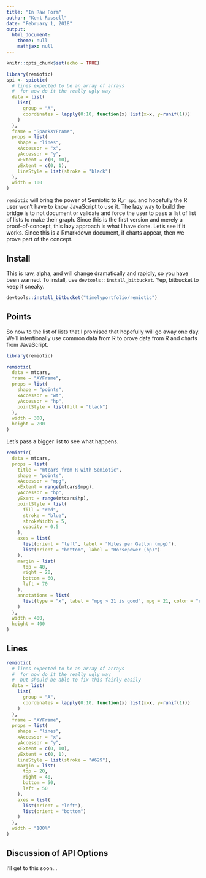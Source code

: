 ```yaml
---
title: "In Raw Form"
author: "Kent Russell"
date: "February 1, 2018"
output:
  html_document:
    theme: null
    mathjax: null
---
```


```r
knitr::opts_chunk$set(echo = TRUE)
```

```r
library(remiotic)
spi <- spiotic(
  # lines expected to be an array of arrays
  #  for now do it the really ugly way
  data = list(
    list(
      group = "A",
      coordinates = lapply(0:10, function(x) list(x=x, y=runif(1)))
    )
  ),
  frame = "SparkXYFrame",
  props = list(
    shape = "lines",
    xAccessor = "x",
    yAccessor = "y",
    xExtent = c(0, 10),
    yExtent = c(0, 1),
    lineStyle = list(stroke = "black")
  ),
  width = 100
)
```

`remiotic` will bring the power of Semiotic to R,`r spi`
and hopefully the R user won't have to know JavaScript to use it.  The lazy way to build the bridge is to not document or validate and force the user to pass a list of list of lists to make their graph.  Since this is the first version and merely a proof-of-concept, this lazy approach is what I have done.  Let's see if it works.  Since this is a Rmarkdown document, if charts appear, then we prove part of the concept.

## Install

This is raw, alpha, and will change dramatically and rapidly, so you have been warned.  To install, use `devtools::install_bitbucket`.  Yep, bitbucket to keep it sneaky.

```r
devtools::install_bitbucket("timelyportfolio/remiotic")
```

## Points

So now to the list of lists that I promised that hopefully will go away one day.  We'll intentionally use common data from R to prove data from R and charts from JavaScript.

```r
library(remiotic)

remiotic(
  data = mtcars,
  frame = "XYFrame",
  props = list(
    shape = "points",
    xAccessor = "wt",
    yAccessor = "hp",
    pointStyle = list(fill = "black")
  ),
  width = 300,
  height = 200
)
```

Let's pass a bigger list to see what happens.

```r
remiotic(
  data = mtcars,
  props = list(
    title = "mtcars from R with Semiotic",
    shape = "points",
    xAccessor = "mpg",
    xExtent = range(mtcars$mpg),
    yAccessor = "hp",
    yExent = range(mtcars$hp),
    pointStyle = list(
      fill = "red",
      stroke = "blue",
      strokeWidth = 5,
      opacity = 0.5
    ),
    axes = list(
      list(orient = "left", label = "Miles per Gallon (mpg)"),
      list(orient = "bottom", label = "Horsepower (hp)")
    ),
    margin = list(
      top = 40,
      right = 20,
      bottom = 60,
      left = 70
    ),
    annotations = list(
      list(type = "x", label = "mpg > 21 is good", mpg = 21, color = "red", dy = 50)
    )
  ),
  width = 400,
  height = 400
)
```

## Lines

```r

remiotic(
  # lines expected to be an array of arrays
  #  for now do it the really ugly way
  #  but should be able to fix this fairly easily
  data = list(
    list(
      group = "A",
      coordinates = lapply(0:10, function(x) list(x=x, y=runif(1)))
    )
  ),
  frame = "XYFrame",
  props = list(
    shape = "lines",
    xAccessor = "x",
    yAccessor = "y",
    xExtent = c(0, 10),
    yExtent = c(0, 1),
    lineStyle = list(stroke = "#629"),
    margin = list(
      top = 20,
      right = 40,
      bottom = 50,
      left = 50
    ),
    axes = list(
      list(orient = "left"),
      list(orient = "bottom")
    )
  ),
  width = "100%"
)

```

## Discussion of API Options

I'll get to this soon...
